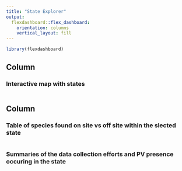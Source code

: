 ```yaml
---
title: "State Explorer"
output: 
  flexdashboard::flex_dashboard:
    orientation: columns
    vertical_layout: fill
---
```


```r
library(flexdashboard)
```

Column {data-width=650}
-----------------------------------------------------------------------

### Interactive map with states

```r

```

Column {data-width=350}
-----------------------------------------------------------------------

### Table of species found on site vs off site within the slected state

```r

```

### Summaries of the data collection efforts and PV presence occuring in the state

```r

```

